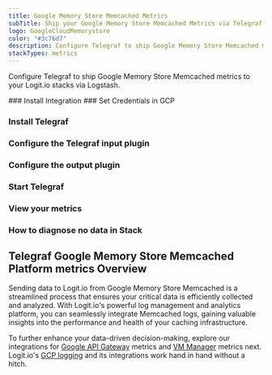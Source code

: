 ```yaml
---
title: Google Memory Store Memcached Metrics
subTitle: Ship your Google Memory Store Memcached Metrics via Telegraf to your Logit.io Stack
logo: GoogleCloudMemorystore
color: "#3c76d7"
description: Configure Telegraf to ship Google Memory Store Memcached metrics to Logit.io. Use our Telegraf Google Memory Store Memcached metrics example configuration.
stackTypes: metrics
---
```


Configure Telegraf to ship Google Memory Store Memcached metrics to your Logit.io stacks via Logstash.

<Steps>
  ### Install Integration
  <InstallIntegration/>
  ### Set Credentials in GCP

  <SetGCPCredentials intro="Google Memorystore for Memcached is a fully managed in-memory data store service offered by Google Cloud. It provides a scalable and high-performance solution for caching frequently accessed data, improving application performance and reducing latency. With Memorystore for Memcached, organizations can easily deploy and manage a distributed in-memory cache environment."/>
  
  ### Install Telegraf

  <InstallTelegraf />

  ### Configure the Telegraf input plugin

  <TelegrafStackDriverInput metric_type="memcache.googleapis.com"/>

  ### Configure the output plugin

  <TelegrafOutputPlugin />

  ### Start Telegraf

  <StartTelegraf />

  ### View your metrics
  <LaunchStack stackType="metrics" source="Google_Memory_Store_Memcached_Metrics_via_Telegraf" utmMedium="metrics" utmCampaign="telegraf-GoogleMemoryStoreMemcached-metrics" />

  ### How to diagnose no data in Stack

  <DiagnoseNoData />
</Steps>

## Telegraf Google Memory Store Memcached Platform metrics Overview

Sending data to Logit.io from Google Memory Store Memcached is a streamlined process that ensures your 
critical data is efficiently collected and analyzed. With Logit.io's powerful log management and 
analytics platform, you can seamlessly integrate Memcached logs, gaining valuable insights into the 
performance and health of your caching infrastructure.
      
To further enhance your data-driven decision-making, explore our integrations for 
[Google API Gateway](/integrations/infrastructure-metrics/google-cloud/api-gateway-telegraf-metrics) metrics and 
[VM Manager](/integrations/infrastructure-metrics/google-cloud/vm-manager-telegraf-metrics) 
metrics next. Logit.io's [GCP logging](https://logit.io/solutions/gcp-logging/) and its 
integrations work hand in hand without a hitch.